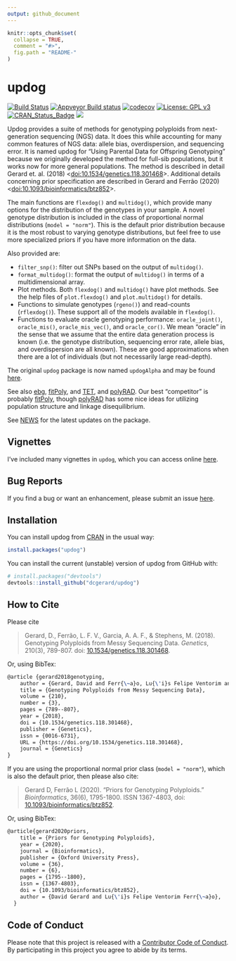 ```yaml
---
output: github_document
---
```


<!-- README.md is generated from README.Rmd. Please edit that file -->

```r
knitr::opts_chunk$set(
  collapse = TRUE,
  comment = "#>",
  fig.path = "README-"
)
```

# updog
[![Build Status](https://travis-ci.org/dcgerard/updog.svg?branch=master)](https://travis-ci.org/dcgerard/updog)
[![Appveyor Build status](https://ci.appveyor.com/api/projects/status/c80fdy61ead6s3vr?svg=true)](https://ci.appveyor.com/project/dcgerard/updog-06s8t)
[![codecov](https://codecov.io/gh/dcgerard/updog/branch/master/graph/badge.svg)](https://codecov.io/gh/dcgerard/updog)
[![License: GPL v3](https://img.shields.io/badge/License-GPL%20v3-blue.svg)](https://www.gnu.org/licenses/gpl-3.0)
[![CRAN_Status_Badge](http://www.r-pkg.org/badges/version/updog)](https://cran.r-project.org/package=updog)
[![](http://cranlogs.r-pkg.org/badges/grand-total/updog)](https://cran.r-project.org/package=updog)

Updog provides a suite of methods for genotyping polyploids from
next-generation sequencing (NGS) data. It does this while accounting
for many common features of NGS data: allele bias, overdispersion,
and sequencing error. It is named
updog for "Using Parental Data for Offspring Genotyping" because we
originally developed the method for full-sib populations, but it works
now for more general populations. The method is described in detail
Gerard et. al. (2018) <[doi:10.1534/genetics.118.301468](https://doi.org/10.1534/genetics.118.301468)>. Additional details concerning 
prior specification are described in Gerard and Ferr&atilde;o (2020) <[doi:10.1093/bioinformatics/btz852](https://doi.org/10.1093/bioinformatics/btz852)>.

The main functions are `flexdog()` and `multidog()`, which provide many options for the
distribution of the genotypes in your sample. A novel genotype distribution
is included in the class of proportional normal distributions (`model = "norm"`). This is the default prior distribution because it is the most robust to varying 
genotype distributions, but feel free to use more specialized priors if
you have more information on the data.

Also provided are:

- `filter_snp()`: filter out SNPs based on the output of `multidog()`.
- `format_multidog()`: format the output of `multidog()` in terms of a multidimensional array.
- Plot methods. Both `flexdog()` and `multidog()` have plot methods. See the help files of `plot.flexdog()` and `plot.multidog()` for details.
- Functions to simulate genotypes (`rgeno()`) and read-counts (`rflexdog()`). These support all of the models available in `flexdog()`.
- Functions to evaluate oracle genotyping performance: `oracle_joint()`, `oracle_mis()`, `oracle_mis_vec()`, and `oracle_cor()`. We mean "oracle" in the sense that we assume that the entire data generation process is known (i.e. the genotype distribution, sequencing error rate, allele bias, and overdispersion are all known). These are good approximations when there are a lot of individuals (but not necessarily large read-depth).


The original `updog` package is now named `updogAlpha` and may be
found [here](https://github.com/dcgerard/updogAlpha).

See also [ebg](https://github.com/pblischak/polyploid-genotyping),
[fitPoly](https://cran.r-project.org/package=fitPoly), and
[TET](http://www.g3journal.org/content/suppl/2017/01/19/g3.117.039008.DC1),
and [polyRAD](https://cran.r-project.org/package=polyRAD). Our best
"competitor" is probably
[fitPoly](https://cran.r-project.org/package=fitPoly), though 
[polyRAD](https://cran.r-project.org/package=polyRAD) has some nice ideas
for utilizing population structure and linkage disequilibrium.

See [NEWS](https://github.com/dcgerard/updog/blob/master/NEWS.md) for the latest updates on the package.

## Vignettes

I've included many vignettes in `updog`, which you can access online
[here](https://dcgerard.github.io/updog/).

## Bug Reports

If you find a bug or want an enhancement, please submit an issue
[here](http://github.com/dcgerard/updog/issues).

## Installation

You can install updog from
[CRAN](https://cran.r-project.org/package=updog) in the usual way:

```r
install.packages("updog")
```

You can install the current (unstable) version of updog from GitHub
with:

```r
# install.packages("devtools")
devtools::install_github("dcgerard/updog")
```

## How to Cite

Please cite

> Gerard, D., Ferr&atilde;o, L. F. V., Garcia, A. A. F., & Stephens, M. (2018). Genotyping Polyploids from Messy Sequencing Data. *Genetics*, 210(3), 789-807. doi: [10.1534/genetics.118.301468](https://doi.org/10.1534/genetics.118.301468).

Or, using BibTex:
``` tex
@article {gerard2018genotyping,
	author = {Gerard, David and Ferr{\~a}o, Lu{\'i}s Felipe Ventorim and Garcia, Antonio Augusto Franco and Stephens, Matthew},
	title = {Genotyping Polyploids from Messy Sequencing Data},
	volume = {210},
	number = {3},
	pages = {789--807},
	year = {2018},
	doi = {10.1534/genetics.118.301468},
	publisher = {Genetics},
	issn = {0016-6731},
	URL = {https://doi.org/10.1534/genetics.118.301468},
	journal = {Genetics}
}
```

If you are using the proportional normal prior class (`model = "norm"`),
which is also the default prior, then please also cite:

> Gerard D, Ferr&atilde;o L (2020). "Priors for Genotyping Polyploids."
_Bioinformatics_, 36(6), 1795-1800. ISSN 1367-4803, doi:
[10.1093/bioinformatics/btz852](https://doi.org/10.1093/bioinformatics/btz852).

Or, using BibTex:
``` tex
@article{gerard2020priors,
    title = {Priors for Genotyping Polyploids},
    year = {2020},
    journal = {Bioinformatics},
    publisher = {Oxford University Press},
    volume = {36},
    number = {6},
    pages = {1795--1800},
    issn = {1367-4803},
    doi = {10.1093/bioinformatics/btz852},
    author = {David Gerard and Lu{\'i}s Felipe Ventorim Ferr{\~a}o},
  }
```

## Code of Conduct

Please note that this project is released with a [Contributor Code of
Conduct](https://github.com/dcgerard/updog/blob/master/CONDUCT.md). 
By participating in this project you agree to abide by its terms.
